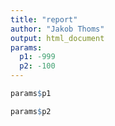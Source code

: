 ```yaml
---
title: "report"
author: "Jakob Thoms"
output: html_document
params:
  p1: -999
  p2: -100
---
```




```r
params$p1
```



```r
params$p2
```